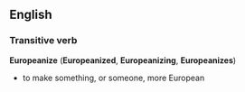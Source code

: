 == English ==
=== Transitive verb ===
'''Europeanize''' ('''Europeanized''', '''Europeanizing''', '''Europeanizes''')
*to make something, or someone, more European